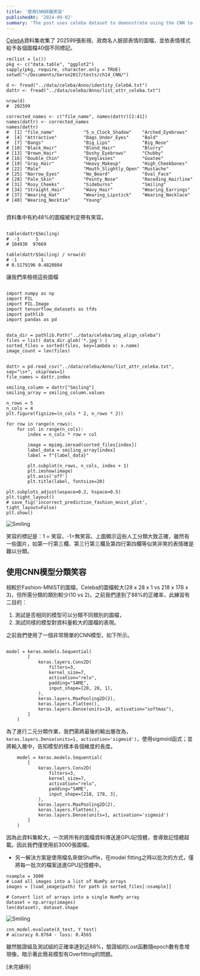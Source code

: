 ```yaml
---
title: '使用CNN辨識笑容'
publishedAt: '2024-09-02'
summary: 'The post uses celeba dataset to demonstrate using the CNN to recognize smiling faces.'
---
```


[CelebA](https://mmlab.ie.cuhk.edu.hk/projects/CelebA.html)資料集收集了 202599張影視、政商名人臉部表情的圖檔，並依表情樣式給予各個圖檔40個不同標記。  


```
rm(list = ls())
pkg <- c("data.table", "ggplot2")
sapply(pkg, require, character.only = TRUE)
setwd("~/Documents/Geron2017/tests/ch14_CNN/")

d <- fread("../data/celeba/Anno/identity_CelebA.txt")
dattr <- fread("../data/celeba/Anno/list_attr_celeba.txt")

nrow(d)
#  202599

corrected_names <- c("file_name", names(dattr)[2:41])
names(dattr) <- corrected_names
names(dattr)
#  [1] "file_name"           "5_o_Clock_Shadow"    "Arched_Eyebrows"    
#  [4] "Attractive"          "Bags_Under_Eyes"     "Bald"               
#  [7] "Bangs"               "Big_Lips"            "Big_Nose"           
# [10] "Black_Hair"          "Blond_Hair"          "Blurry"             
# [13] "Brown_Hair"          "Bushy_Eyebrows"      "Chubby"             
# [16] "Double_Chin"         "Eyeglasses"          "Goatee"             
# [19] "Gray_Hair"           "Heavy_Makeup"        "High_Cheekbones"    
# [22] "Male"                "Mouth_Slightly_Open" "Mustache"           
# [25] "Narrow_Eyes"         "No_Beard"            "Oval_Face"          
# [28] "Pale_Skin"           "Pointy_Nose"         "Receding_Hairline"  
# [31] "Rosy_Cheeks"         "Sideburns"           "Smiling"            
# [34] "Straight_Hair"       "Wavy_Hair"           "Wearing_Earrings"   
# [37] "Wearing_Hat"         "Wearing_Lipstick"    "Wearing_Necklace"   
# [40] "Wearing_Necktie"     "Young"


```

資料集中有約48%的圖檔被判定帶有笑容。

```

table(dattr$Smiling)
#  -1      1 
# 104930  97669 

table(dattr$Smiling) / nrow(d)
# -1         1 
# 0.5179196 0.4820804 

```

讓我們來檢視這些圖檔

```

import numpy as np
import PIL
import PIL.Image
import tensorflow_datasets as tfds
import pathlib
import pandas as pd


data_dir = pathlib.Path("../data/celeba/img_align_celeba")
files = list( data_dir.glob('*.jpg') )
sorted_files = sorted(files, key=lambda x: x.name)
image_count = len(files) 


dattr = pd.read_csv("../data/celeba/Anno/list_attr_celeba.txt", sep="\s+", skiprows=1)
file_names = dattr.index

smiling_column = dattr["Smiling"]
smiling_array = smiling_column.values

n_rows = 5
n_cols = 4
plt.figure(figsize=(n_cols * 2, n_rows * 2))

for row in range(n_rows):
    for col in range(n_cols):
        index = n_cols * row + col

        image = mpimg.imread(sorted_files[index])
        label_data = smiling_array[index]
        label = f"{label_data}"

        plt.subplot(n_rows, n_cols, index + 1)
        plt.imshow(image)
        plt.axis('off')
        plt.title(label, fontsize=20)
        
plt.subplots_adjust(wspace=0.2, hspace=0.5)
plt.tight_layout()
# save_fig('incorrect_prediction_fashion_mnist_plot', tight_layout=False)
plt.show()

```

![Smiling](/smiling_faces.png)

笑容的標記是：1 = 笑容，-1=無笑容。上圖顯示這些人工分類大致正確，雖然有一些圖片，如第一行第三欄、第三行第三欄及第四行第四欄等似笑非笑的表情確是難以分類。

## 使用CNN模型分類笑容
相較於Fashion-MNIST的圖檔，Celeba的圖檔較大(28 x 28 x 1 vs 218 x 178 x 3)，但所需分類的類別較少(10 vs 2)。之前我們達到了88%的正確率，此練習有二目的：

1. 測試是否相同的模型可以分類不同類別的圖檔，
2. 測試同樣的模型對資料量較大的圖檔的表現。

之前我們使用了一個非常簡單的CNN模型，如下所示。

```

model = keras.models.Sequential(
        [
            keras.layers.Conv2D(
                filters=3,
                kernel_size=7,
                activation="relu",
                padding="SAME",
                input_shape=[28, 28, 1],
            ),
            keras.layers.MaxPooling2D(2),
            keras.layers.Flatten(),
            keras.layers.Dense(units=10, activation="softmax"),
        ]
    )

```

為了進行二元分類作業，我們需將最後的輸出層改為，`keras.layers.Dense(units=1, activation='sigmoid')`，使用sigmoid函式；並將輸入層中，告知模型的樣本各個維度的長度。

```
    model = keras.models.Sequential(
        [
            keras.layers.Conv2D(
                filters=3,
                kernel_size=7,
                activation="relu",
                padding="SAME",
                input_shape=[218, 178, 3],
            ),
            keras.layers.MaxPooling2D(2),
            keras.layers.Flatten(),
            keras.layers.Dense(units=1, activation='sigmoid')
        ]
    )

```

因為此資料集較大，一次將所有的圖檔資料傳送進GPU記憶體，會導致記憶體超載。因此我們僅使用前3000張圖檔。
* 另一解決方案是使用檔名來做Shuffle，在model fitting之時以批次的方式，僅將每一批次的檔案送進GPU記憶體中。

```
nsample = 3000
# Load all images into a list of NumPy arrays
images = [load_image(path) for path in sorted_files[:nsample]]

# Convert list of arrays into a single NumPy array
dataset = np.array(images)
len(dataset), dataset.shape

```

![Smiling](/simple_cnn2smiling.png)


```
cnn_model.evaluate(X_test, Y_test)
# accuracy 0.8764 - loss: 0.4565

```
雖然驗證組及測試組的正確率達到近88%，驗證組的Lost函數隨epoch數有愈增現像，暗示著此簡易模型有Overfitting的問題。

[未完續待]